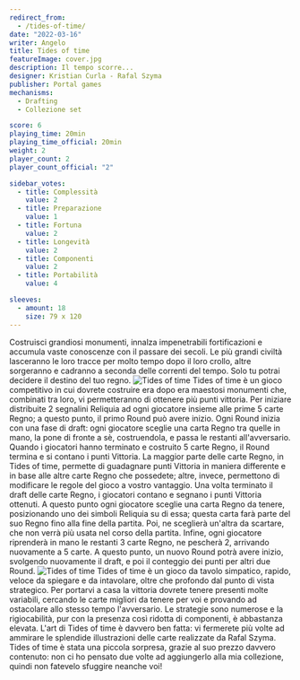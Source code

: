 ```yaml
---
redirect_from:
  - /tides-of-time/
date: "2022-03-16"
writer: Angelo
title: Tides of time
featureImage: cover.jpg
description: Il tempo scorre...
designer: Kristian Curla - Rafal Szyma
publisher: Portal games
mechanisms:
  - Drafting
  - Collezione set

score: 6
playing_time: 20min
playing_time_official: 20min
weight: 2
player_count: 2
player_count_official: "2"

sidebar_votes:
  - title: Complessità
    value: 2
  - title: Preparazione
    value: 1
  - title: Fortuna
    value: 2
  - title: Longevità
    value: 2
  - title: Componenti
    value: 2
  - title: Portabilità
    value: 4

sleeves:
  - amount: 18
    size: 79 x 120
---
```


<Setting>
  Costruisci grandiosi monumenti, innalza impenetrabili fortificazioni e
  accumula vaste conoscenze con il passare dei secoli. Le più grandi civiltà
  lasceranno le loro tracce per molto tempo dopo il loro crollo, altre
  sorgeranno e cadranno a seconda delle correnti del tempo. Solo tu potrai
  decidere il destino del tuo regno.
</Setting>

<img src="./game1.jpg" alt="Tides of time" />

<Rules>
  Tides of time è un gioco competitivo in cui dovrete costruire era dopo era
  maestosi monumenti che, combinati tra loro, vi permetteranno di ottenere più
  punti vittoria. Per iniziare distribuite 2 segnalini Reliquia ad ogni
  giocatore insieme alle prime 5 carte Regno; a questo punto, il primo Round può
  avere inizio. Ogni Round inizia con una fase di draft: ogni giocatore sceglie
  una carta Regno tra quelle in mano, la pone di fronte a sè, costruendola, e
  passa le restanti all'avversario. Quando i giocatori hanno terminato e
  costruito 5 carte Regno, il Round termina e si contano i punti Vittoria. La
  maggior parte delle carte Regno, in Tides of time, permette di guadagnare
  punti Vittoria in maniera differente e in base alle altre carte Regno che
  possedete; altre, invece, permettono di modificare le regole del gioco a
  vostro vantaggio. Una volta terminato il draft delle carte Regno, i giocatori
  contano e segnano i punti Vittoria ottenuti. A questo punto ogni giocatore
  sceglie una carta Regno da tenere, posizionando uno dei simboli Reliquia su di
  essa; questa carta farà parte del suo Regno fino alla fine della partita. Poi,
  ne sceglierà un'altra da scartare, che non verrà più usata nel corso della
  partita. Infine, ogni giocatore riprenderà in mano le restanti 3 carte Regno,
  ne pescherà 2, arrivando nuovamente a 5 carte. A questo punto, un nuovo Round
  potrà avere inizio, svolgendo nuovamente il draft, e poi il conteggio dei
  punti per altri due Round.
</Rules>

<img src="./game2.jpg" alt="Tides of time" />

<Feedback>
  Tides of time è un gioco da tavolo simpatico, rapido, veloce da spiegare e da
  intavolare, oltre che profondo dal punto di vista strategico. Per portarvi a
  casa la vittoria dovrete tenere presenti molte variabili, cercando le carte
  migliori da tenere per voi e provando ad ostacolare allo stesso tempo
  l'avversario. Le strategie sono numerose e la rigiocabilità, pur con la
  presenza così ridotta di componenti, è abbastanza elevata. L'art di Tides of
  time è davvero ben fatta: vi fermerete più volte ad ammirare le splendide
  illustrazioni delle carte realizzate da Rafal Szyma. Tides of time è stata una
  piccola sorpresa, grazie al suo prezzo davvero contenuto: non ci ho pensato
  due volte ad aggiungerlo alla mia collezione, quindi non fatevelo sfuggire
  neanche voi!
</Feedback>

<Instagram id="CbKKfk_DL9j" />
